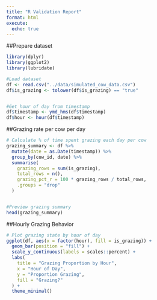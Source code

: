 ```yaml
---
title: "R Validation Report"
format: html
execute:
  echo: true
---
```


##Prepare dataset

```r
library(dplyr)
library(ggplot2)
library(lubridate)

#Load dataset
df <- read.csv("../data/simulated_cow_data.csv")
df$is_grazing <- tolower(df$is_grazing) == "true"


#Get hour of day from timestamp
df$timestamp <- ymd_hms(df$timestamp)
df$hour <- hour(df$timestamp)
```

##Grazing rate per cow per day

```r
# Calculate % of time spent grazing each day per cow
grazing_summary <- df %>%
  mutate(date = as.Date(timestamp)) %>%
  group_by(cow_id, date) %>%
  summarise(
    grazing_rows = sum(is_grazing),
    total_rows = n(),
    grazing_pct_r = 100 * grazing_rows / total_rows,
    .groups = "drop"
  )


#Preview grazing summary
head(grazing_summary)
```

##Hourly Grazing Behavior

```r
# Plot grazing state by hour of day
ggplot(df, aes(x = factor(hour), fill = is_grazing)) +
  geom_bar(position = "fill") +
  scale_y_continuous(labels = scales::percent) +
  labs(
    title = "Grazing Proportion by Hour",
    x = "Hour of Day",
    y = "Proportion Grazing",
    fill = "Grazing?"
  ) +
  theme_minimal()
```
